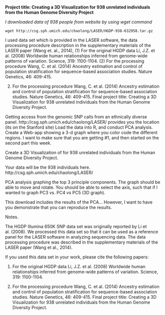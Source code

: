 **Project title: Creating a 3D Visualization for 938 unrelated individuals from the Human Genome Diversity Project **

*I downloaded data of 938 people from website by using wget command*

`wget http://csg.sph.umich.edu/chaolong/LASER/HGDP-938-632958.tar.gz`
 
 I used data set which is provided in the LASER software, the data processing procedure description in the supplementary materials of the LASER paper (Wang et. al., 2014), (1) For the original HGDP data Li, J.Z. et al. (2008) Worldwide human relationships inferred from genome-wide patterns of variation. Science, 319: 1100-1104. (2) For the processing procedure Wang, C. et al. (2014) Ancestry estimation and control of population stratification for sequence-based association studies. Nature Genetics, 46: 409-415.

(2) For the processing procedure Wang, C. et al. (2014) Ancestry estimation and control of population stratification for sequence-based association studies. Nature Genetics, 46: 409-415.
Final project title: Creating a 3D Visualization for 938 unrelated individuals from the Human Genome Diversity Project.

Getting access from the genomic SNP calls from an ethnically diverse panel. http://csg.sph.umich.edu/chaolong/LASER/ provides you the location (its on the Stanford site)
Load the data into R, and conduct PCA analysis.
Create a Web-app showing a 3-d graph where you color code the different regions.
I want to make sure that you are getting #1, and then started on the second part this week.

Create a 3D Visualization of for 938 unrelated individuals from the Human Genome Diversity Project.

Your data will be the 938 individuals here. http://csg.sph.umich.edu/chaolong/LASER/

PCA analysis graphing the top 3 principle components. The graph should be able to move and rotate. You should be able to select the axis, such that if I wanted to graph PC3 vs. PC4 vs PC5 (3D graph).

This download includes the results of the PCA… However, I want to have you demonstrate that you can reproduce the results.

Notes.

The HGDP Illumina 650K SNP data set was originally reported by Li et al. (2008). We processed this data set so that it can be used as a reference panel for the LASER software in analyzing sequencing data. The data processing procedure was described in the supplementary materials of the LASER paper (Wang et al., 2014).

If you used this data set in your work, please cite the following papers:

(1) For the original HGDP data Li, J.Z. et al. (2008) Worldwide human relationships inferred from genome-wide patterns of variation. Science, 319: 1100-1104.

(2) For the processing procedure Wang, C. et al. (2014) Ancestry estimation and control of population stratification for sequence-based association studies. Nature Genetics, 46: 409-415.
Final project title: Creating a 3D Visualization for 938 unrelated individuals from the Human Genome Diversity Project.
